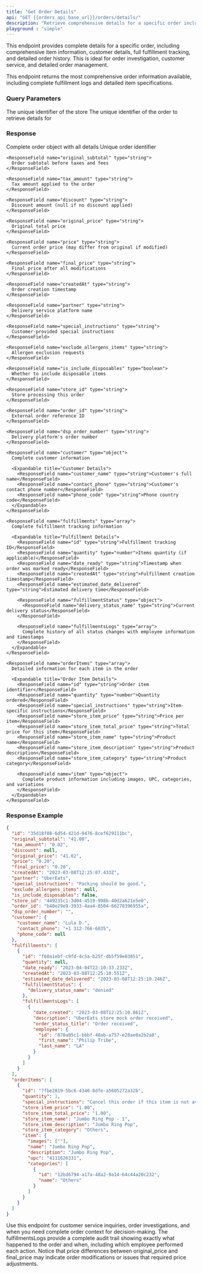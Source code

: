 ---
title: "Get Order Details"
api: "GET {{orders_api_base_url}}/orders/details/"
description: "Retrieve comprehensive details for a specific order including all items, customer information, fulfillment history, and complete order tracking."
playground : "simple"
---

This endpoint provides complete details for a specific order, including comprehensive item information, customer details, full fulfillment tracking, and detailed order history. This is ideal for order investigation, customer service, and detailed order management.

<Info>
This endpoint returns the most comprehensive order information available, including complete fulfillment logs and detailed item specifications.
</Info>

### Query Parameters

<ParamField query="store_id" type="string" required>
  The unique identifier of the store
</ParamField>

<ParamField query="order_id" type="string" required>
  The unique identifier of the order to retrieve details for
</ParamField>

### Response

<ResponseField name="order" type="object">
  Complete order object with all details

  <Expandable title="Detailed Order Object">
    <ResponseField name="id" type="string">
      Unique order identifier
    </ResponseField>

    <ResponseField name="original_subtotal" type="string">
      Order subtotal before taxes and fees
    </ResponseField>

    <ResponseField name="tax_amount" type="string">
      Tax amount applied to the order
    </ResponseField>

    <ResponseField name="discount" type="string">
      Discount amount (null if no discount applied)
    </ResponseField>

    <ResponseField name="original_price" type="string">
      Original total price
    </ResponseField>

    <ResponseField name="price" type="string">
      Current order price (may differ from original if modified)
    </ResponseField>

    <ResponseField name="final_price" type="string">
      Final price after all modifications
    </ResponseField>

    <ResponseField name="createdAt" type="string">
      Order creation timestamp
    </ResponseField>

    <ResponseField name="partner" type="string">
      Delivery service platform name
    </ResponseField>

    <ResponseField name="special_instructions" type="string">
      Customer-provided special instructions
    </ResponseField>

    <ResponseField name="exclude_allergens_items" type="string">
      Allergen exclusion requests
    </ResponseField>

    <ResponseField name="is_include_disposables" type="boolean">
      Whether to include disposable items
    </ResponseField>

    <ResponseField name="store_id" type="string">
      Store processing this order
    </ResponseField>

    <ResponseField name="order_id" type="string">
      External order reference ID
    </ResponseField>

    <ResponseField name="dsp_order_number" type="string">
      Delivery platform's order number
    </ResponseField>

    <ResponseField name="customer" type="object">
      Complete customer information
      
      <Expandable title="Customer Details">
        <ResponseField name="customer_name" type="string">Customer's full name</ResponseField>
        <ResponseField name="contact_phone" type="string">Customer's contact phone number</ResponseField>
        <ResponseField name="phone_code" type="string">Phone country code</ResponseField>
      </Expandable>
    </ResponseField>

    <ResponseField name="fulfillments" type="array">
      Complete fulfillment tracking information
      
      <Expandable title="Fulfillment Details">
        <ResponseField name="id" type="string">Fulfillment tracking ID</ResponseField>
        <ResponseField name="quantity" type="number">Items quantity (if applicable)</ResponseField>
        <ResponseField name="date_ready" type="string">Timestamp when order was marked ready</ResponseField>
        <ResponseField name="createdAt" type="string">Fulfillment creation timestamp</ResponseField>
        <ResponseField name="estimated_date_delivered" type="string">Estimated delivery time</ResponseField>
        
        <ResponseField name="fulfillmentStatus" type="object">
          <ResponseField name="delivery_status_name" type="string">Current delivery status</ResponseField>
        </ResponseField>

        <ResponseField name="fulfillmentsLogs" type="array">
          Complete history of all status changes with employee information and timestamps
        </ResponseField>
      </Expandable>
    </ResponseField>

    <ResponseField name="orderItems" type="array">
      Detailed information for each item in the order
      
      <Expandable title="Order Item Details">
        <ResponseField name="id" type="string">Order item identifier</ResponseField>
        <ResponseField name="quantity" type="number">Quantity ordered</ResponseField>
        <ResponseField name="special_instructions" type="string">Item-specific instructions</ResponseField>
        <ResponseField name="store_item_price" type="string">Price per item</ResponseField>
        <ResponseField name="store_item_total_price" type="string">Total price for this item</ResponseField>
        <ResponseField name="store_item_name" type="string">Product name</ResponseField>
        <ResponseField name="store_item_description" type="string">Product description</ResponseField>
        <ResponseField name="store_item_category" type="string">Product category</ResponseField>
        
        <ResponseField name="item" type="object">
          Complete product information including images, UPC, categories, and variations
        </ResponseField>
      </Expandable>
    </ResponseField>
  </Expandable>
</ResponseField>

### Response Example

```json
{
  "id": "35d18f08-6d54-421d-9476-8cef629111bc",
  "original_subtotal": "41.00",
  "tax_amount": "0.02",
  "discount": null,
  "original_price": "41.02",
  "price": "0.20",
  "final_price": "0.20",
  "createdAt": "2023-03-08T12:25:07.433Z",
  "partner": "UberEats",
  "special_instructions": "Packing should be good.",
  "exclude_allergens_items": null,
  "is_include_disposables": false,
  "store_id": "449235c1-3d04-4519-998b-40d2a621e5e0",
  "order_id": "b40e29e9-3933-4aa4-8504-66278396955a",
  "dsp_order_number": "",
  "customer": {
    "customer_name": "Lula D.",
    "contact_phone": "+1 312-766-6835",
    "phone_code": null
  },
  "fulfillments": [
    {
      "id": "f60a1ebf-c9fd-4c5a-b25f-db5f59e03851",
      "quantity": null,
      "date_ready": "2023-04-04T22:10:33.233Z",
      "createdAt": "2023-03-08T12:25:10.551Z",
      "estimated_date_delivered": "2023-03-08T12:25:10.246Z",
      "fulfillmentStatus": {
        "delivery_status_name": "denied"
      },
      "fulfillmentsLogs": [
        {
          "date_created": "2023-03-08T12:25:10.861Z",
          "description": "UberEats store mock order received",
          "order_status_title": "Order received",
          "employee": {
            "id": "870a05c1-bbbf-48ab-a757-e28ae0a2b2a8",
            "first_name": "Philip Tribe",
            "last_name": "LA"
          }
        }
      ]
    }
  ],
  "orderItems": [
    {
      "id": "7fbe2819-5bc6-4340-8dfe-a5605272a32b",
      "quantity": 1,
      "special_instructions": "Cancel this order if this item is not available.",
      "store_item_price": "1.00",
      "store_item_total_price": "1.00",
      "store_item_name": "Jumbo Ring Pop - 1",
      "store_item_description": "Jumbo Ring Pop",
      "store_item_category": "Others",
      "item": {
        "images": [""],
        "name": "Jumbo Ring Pop",
        "description": "Jumbo Ring Pop",
        "upc": "4111626331",
        "categories": [
          {
            "id": "12bd6794-a17a-48a2-9a14-64c44a20c232",
            "name": "Others"
          }
        ]
      }
    }
  ]
}
```

<Tip>
Use this endpoint for customer service inquiries, order investigations, and when you need complete order context for decision-making.
</Tip>

<Note>
The fulfillmentsLogs provide a complete audit trail showing exactly what happened to the order and when, including which employee performed each action.
</Note>

<Warning>
Notice that price differences between original_price and final_price may indicate order modifications or issues that required price adjustments.
</Warning>
